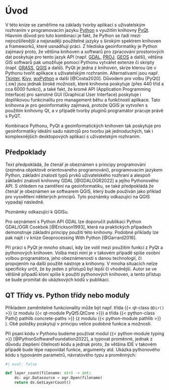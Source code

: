 # Úvod

V této knize se zaměříme na základy tvorby aplikací s uživatelským rozhraním v programovacím jazyku [[Python](https://www.python.org/)]{.sw} s využitím knihovny [[PyQt](https://riverbankcomputing.com/software/pyqt/)]{.sw}. Hlavním důvod pro tuto kombinaci je fakt, že [Python]{.sw} se řadí mezi nejrozšířenější a nejsnaději použitelné jazyky s širokým spektrem knihoven a frameworků, které usnadňují práci. Z hlediska geoinformatiky je Python zajímavý proto, že většina knihoven a softwarů pro zpracování prostorových dat poskytuje pro tento jazyk API (např. [[GDAL](https://gdal.org/)]{.sw}, [[PROJ](https://proj.org/)]{.sw}, [[GEOS](https://libgeos.org/)]{.sw} a další), většina GIS softwarů pak umožňuje pomocí Pythonu vytvářet extenze či skripty (např. [[GRASS](https://grass.osgeo.org/)]{.sw}, [[QGIS](https://www.qgis.org/en/site/)]{.sw} a další). [PyQt]{.sw} je jedna z knihoven, skrze kterou lze v Pythonu tvořit aplikace s uživatelským rozhraním. Alternativami jsou např. [[Tkinter](https://wiki.python.org/moin/TkInter)]{.sw}, [[Kivy](https://kivy.org)]{.sw}, [[wxPython](https://www.wxpython.org/)]{.sw} a další [@Costa2020]. Důvodem pro volbu [PyQt]]{.sw} jsou jednak široké možnosti, které knihovna poskytuje (přes 440 tříd a cca 6000 funkcí), a také fakt, že kromě API (Application Programming Interface) pro samotné GUI (Graphical User Interface) poskytuje i doplňkovou funkcinalitu pro management běhu a funkčnosti aplikace. Tato knihovna je pro geoinformatiky zajímavá, protože [QGIS]{.sw} je vytvořen s použitím knihovny [Qt]{.sw}, a v případě tvorby pluginů programátor pracuje právě s [PyQT]{.sw}.   

Kombinace [Pythonu]{.sw}, [PyQt]{.sw} a geoinformatických knihoven tak poskytuje pro geoinformatiky ideální sadu nástrojů pro tvorbu jak jednoduchých, tak i komplexnějších desktopových aplikací s uživatelským rozhraním. 

## Předpoklady

Text předpokládá, že čtenář je obeznámen s principy programování (zejména objektově orientovaného programování), programovacím jazykem Python, základní znalostí typů prvků uživatelského rozhraní a alespoň základní znalostí knihovny GDAL [@GDALOGR2022] a jejího Pythonového API. S ohledem na zaměření na geoinformatiku, se také předpokládá že čtenář je obeznámen se softwarem [QGIS]{.sw}, který bude používán jako příklad pro vysvětlení některých principů. Tyto poznámky odkazující na [QGIS]{.sw} vypadají následně.

:::{.qgis}
Poznámky odkazující k QGISu.
:::

Pro seznámení s Python API GDAL lze doporučit publikaci [Python GDAL/OGR Cookbok]{.publication} [@Erickson1993], která na praktických případech demonstruje základní principy použití této knihovny. Podobné příklady lze pak najít i v knize [Geoprocessing With Python]{.publication} [@Garrard2016].  

Při práci s [PyQt]{.sw} je mnoho situací, kdy lze volit mezi použitím funkcí z [PyQt]{.sw} a pythonových knihoven. Volba mezi nimi je v takovém případě spíše osobní volbou programátora, jeho obeznámenosti s danou technologií, či propojením na další použité nástroje a knihovny. V mnoha situacích nelze specificky určit, že by jeden z přístupů byl lepší či vhodnější. Autor se ve většině případů kloní spíše k použití pythonových knihoven, a tento přístup se bude promítat do ukázkových kódů v publikaci.

:::{.callout-note}
## QT Třídy vs. Python třídy nebo moduly

Příkladem zaměnitelné funkcionality může být např. třída {{< qt-class `QDir()` >}} (z modulu {{< qt-module PyQt5.QtCore >}}) a třída {{< python-class Path() pathlib concrete-paths >}} (z modulu {{< python-module pathlib >}} ). Obě položky poskytují v principu velice podobné funkce a možnosti. 
:::

Při psaní kódu v Pythonu budeme používat modul {{< python-module typing >}} [@PythonSoftwareFoundation2022], a typovat proměnné, jednak z důvodu zlepšení čitelnosti kódu a jednak proto, že většina IDE v takovém případě bude lépe napovídat funkce, argumenty atd. Ukázka pythonového kódu s typováním parametrů, návratového typu a proměnných: 

```python
#| eval: false

def layer_count(filename: str) -> int:
    ds: ogr.Datasource = ogr.Open(filename)
    return ds.GetLayerCount()
```

<!-- ## Co spadá do rozsahu těchto skript -->

<!-- ## Co nespadá do rozsahu těchto s -->
